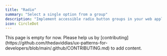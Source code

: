 ```yaml
---
title: "Radio"
summary: "Select a single option from a group"
description: "Implement accessible radio button groups in your web applications. Learn best practices for single-choice selection controls, keyboard navigation, and ARIA attributes."
icon: CircleDot
---
```


<Callout type="warning">
  This page is empty for now. Please help us by
  [contributing](https://github.com/thedaviddias/ux-patterns-for-developers/blob/main/.github/CONTRIBUTING.md)
  to add content.
</Callout>
